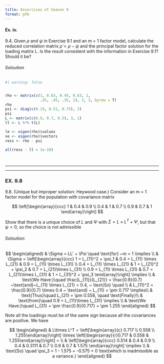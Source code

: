 ```yaml
---
title: Excercises of Season 9
format: gfm
---
```



#### Ex. iv. 

9.4. Given $\rho$ and $\psi$ in Exercise 9.1 and an m = 1 factor model, calculate the reduced
correlation matrix $\tilde{\rho} = \rho - \psi$ and the principal factor solution for the loading matrix L.
Is the result consistent with the information in Exercise 9.1? Should it be?

###### Soloution

```r
#| warning: false


rho <- matrix(c(1, 0.63, 0.45, 0.63, 1, 
                .35, .45, .35, 1), 3, 3, byrow = T)
rho
psi <- diag(c(0.19, 0.51, 0.75), 3)
psi
L <- matrix(c(0.9, 0.7, 0.5), 3, 1)
ll <- L %*% t(L)

le <- eigen(rho)$values
ve <- eigen(rho)$vectors
ress <- rho - psi

all(ress - ll < 1e-10)

```


<br>

***
***


### EX. 9.8


9.8. (Unique but improper solution: Heywood case.)
Consider an m = 1 factor model for the population with covariance matrix

$$
\left[\begin{array}{ccc}
1 & 0.4 & 0.9 \\
0.4 & 1 & 0.7 \\
0.9 & 0.7 & 1
\end{array}\right]
$$

Show that there is a unique choice of $L$ and $\Psi$ with $\Sigma = L \times L^T + \Psi$, but that $\psi < 0$, 
so the choice is not admissible


###### Soloution: 

$$
\begin{aligned}
& \Sigma = LL' + \Psi \quad \text{for} ~m = 1 \implies \\
& \Sigma = \left[\begin{array}{ccc} 
1 = L_{11}^2 + \psi_1 & 0.4 = L_{11} \times L_{21} & 0.9 = L_{11} \times L_{31} \\
0.4 = L_{11} \times L_{21} &  1 = L_{21}^2 + \psi_2 & 0.7 = L_{21}\times L_{31} \\
0.9 = L_{11} \times L_{31} & 0.7 = L_{21}\times L_{31} & 1 = L_{31}^2 + \psi_3
\end{array}\right] \implies \\
& \text{We Have:}\quad \frac{L_{11}}{L_{21}} = \frac{0.9}{0.7} ~\text{and}~L_{11} \times L_{21} = 0.4, ~ \text{So} \quad \\
& L_{11}^2 = \frac{0.9}{0.7} \times 0.4 ~ \text{and} ~ L_{11} = \pm 0.717 \implies\\
& \text{Thus}\quad L_{21} = \pm 0.558, \quad \text{Finally}\\
& \text{from}\quad 0.9 = L_{11}\times L_{31} \implies \\
& \text{We Have:}\quad L_{31} = \pm \frac{0.9}{0.717} = \pm 1.255
\end{aligned}
$$

Note all the loadings must be of the same sign because all the covariances are positive. We have 

$$
\begin{aligned}
& L\times L^T = \left[\begin{array}{c} 0.717 \\ 0.558 \\ 1.255\end{array}\right] \times \left[\begin{array}{r}0.717 & 0.558 & 1.255\end{array}\right] = \\
& \left[\begin{array}{ccc} 0.514 & 0.4 & 0.9 \\ 0.4 & 0.3111 & 0.7 \\
0.9 & 0.7 & 1.575 \end{array}\right] \implies \\
& \text{So} \quad \psi_3 = 1  - 1.575 = -0.575 < 0 \text{which is inadmissible as a variance.}
\end{aligned}
$$
